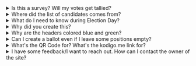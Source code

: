 
<Details>
  <Summary>Is this a survey? Will my votes get tallied?</Summary>
  <Panel>
    No, this is not a survey. Intentionally, there is no way kodigo.me can
    collect or tally votes or any personal information from its users.
  </Panel>
</Details>

<Details>
  <Summary>Where did the list of candidates comes from?</Summary>
  <Panel>
    COMELEC routinely releases their ballot templates in their website. kodigo.me presents the names of all candidates, their positions, and their political affiliations as is on the ballot template.

    *  [2025 Ballot Templates](https://comelec.gov.ph/?r=2025NLE/2025BallotFace), released last January 2025
    *  [2022 Ballot Templates](https://comelec.gov.ph/?r=2022NLE/BallotFaceTemplates), released last January 2022

  </Panel>
</Details>

<Details>
  <Summary>What do I need to know during Election Day?</Summary>
  <Panel>
    
    Before Election Day, make sure to know your precinct number and location.
    COMELEC released a [precinct finder tool](https://precinctfinder.comelec.gov.ph/voter_precinct) last 2023 but it seems to be offline. 
    
    During Election Day, you may refer to the official 2022 guide from COMELEC
    [here](https://comelec.gov.ph/?r=2022NLE/VoterEducation/StepsinVoting).
    Voting time starts at 6:00 AM and ends at 7:00 PM.

  </Panel>
</Details>

<Details>
  <Summary>Why did you create this?</Summary>
  <Panel>
    
    Before the 2022 National and Local Elections, I used to come to the voting precinct only knowing a handful of people I wanted to vote for. Knowing that COMELEC makes the ballot templates available online, as well as numerous sites like [GMA](https://www.gmanetwork.com/news/eleksyon2022/mykodigo/) releasing their own kodigo generator, I thought that there should be a better way to be prepared before Election Day.

    After a series of usability tests, the benefits can be summarized to the following:

    1. I want to see who's running for what position so that I can do some research on who they are beyond name-recall and campaigns.
    2. I want to create a kodigo easily so that it's easier to vote on Election Day.
    3. As it were in 2022, I want to finish voting quickly by making sure I know already who I'm voting for, given that the threat of the pandemic was still present at that time.

  </Panel>
</Details>

<Details>
  <Summary>Why are the headers colored blue and green?</Summary>
  <Panel>
    
    As much as possible, I wanted to make kodigo.me look like (but not too similar to) the actual ballot so that it's easier to remember where to shade. Having said that, the ballot's headers are also colored blue and green.

    kodigo.me will never endorse any political candidate or party.

  </Panel>
</Details>

<Details>
  <Summary>Can I create a ballot even if I leave some positions empty?</Summary>
  <Panel>
    
    Yes! Much like you can abstain or [undervote](https://ballotpedia.org/Undervote) in the elections, you can also leave parts of your kodigo blank. This will also allow you to revise your kodigo sometime after.

  </Panel>
</Details>

<Details>
  <Summary>What's the QR Code for? What's the kodigo.me link for?</Summary>
  <Panel>
    
    It points to a link where you can see your generated kodigo, and have the option to edit it again. This link tells kodigo.me the candidates selected, and so if you modify your kodigo, you have to save again and create a new link.

  </Panel>
</Details>

<Details>
  <Summary>I have some feedback/I want to reach out. How can I contact the owner of the site?</Summary>
  <Panel>
    
    You may send me a message at kodigo.me's [Facebook Page](https://www.facebook.com/kodigomeph/), or email me [here](mailto:mabuhay@kodigo.me).

  </Panel>
</Details>

